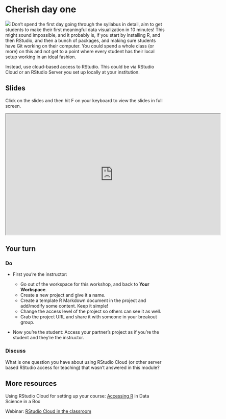 # Cherish day one {#dayone}

![](images/icons8-new-year-calendar-100.png){.cover} Don't spend the first day going through the syllabus in detail, aim to get students to make their first meaningful data visualization in 10 minutes!
This might sound impossible, and it probably is, if you start by installing R, and then RStudio, and then a bunch of packages, and making sure students have Git working on their computer.
You could spend a whole class (or more) on this and not get to a point where every student has their local setup working in an ideal fashion.

Instead, use cloud-based access to RStudio.
This could be via RStudio Cloud or an RStudio Server you set up locally at your institution.

## Slides

Click on the slides and then hit F on your keyboard to view the slides in full screen.

```{=html}
<iframe src="https://rstudio-education.github.io/wtf-teach-rstudio-global/materials/02-dayone/02-dayone.html" width="672px" height="379px" allowfullscreen>
</iframe>
```
## Your turn

### Do

-   First you're the instructor:

    -   Go out of the workspace for this workshop, and back to **Your Workspace**.
    -   Create a new project and give it a name.
    -   Create a template R Markdown document in the project and add/modify some content. Keep it simple!
    -   Change the access level of the project so others can see it as well.
    -   Grab the project URL and share it with someone in your breakout group.

-   Now you're the student: Access your partner's project as if you're the student and they're the instructor.

### Discuss

What is one question you have about using RStudio Cloud (or other server based RStudio access for teaching) that wasn't answered in this module?

## More resources

::: {.reading}
Using RStudio Cloud for setting up your course: [Accessing R](https://datasciencebox.org/access-r.html) in Data Science in a Box
:::

::: {.video}
Webinar: [RStudio Cloud in the classroom](https://rstudio.com/resources/webinars/rstudio-cloud-in-the-classroom/)
:::
